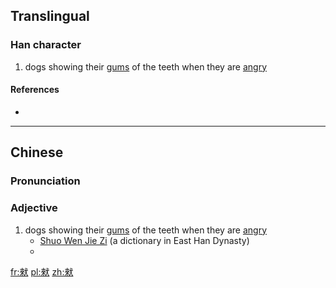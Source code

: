 ==Translingual==

===Han character===
{{Han char|rn=94|rad=犬|as=08|sn=12|four=4393<sub>4</sub>|canj=木人戈大 (DOIK), X木人戈大 (XDOIK)|ids=⿰[[來]][[犬]]}}

# dogs showing their [[gum]]s of the teeth when they are [[angry]]

====References====
* {{Han ref|kx=0712.230|dkj=20470|dj=1124.250|hdz=21351.010|uh=730C|ud=29452|bh=DA79|bd=55929}}

----

==Chinese==

===Pronunciation===
{{zh-pron
|m=yìn
|c=jan6
|cat=a
}}

===Adjective===
{{zh-adj}}

# dogs showing their [[gum]]s of the teeth when they are [[angry]]
#* [http://ctext.org/shuo-wen-jie-zi/quan-bu#n32857 Shuo Wen Jie Zi] (a dictionary in East Han Dynasty)
#* {{zh-usex|猌{yìn}：犬 張 齗 怒 也。从 犬 來 聲。讀 又 若 銀。|[The character] 猌 [means] dogs opening [their mouths to an extent that their] gums [are visible] [while being] angry indeed. [The character's] radical [is] dog [and is pronounced with the] 來 sound. [The character's] pronunciation [can] also [be] like [the sound of] 銀.|CL}}

[[fr:猌]]
[[pl:猌]]
[[zh:猌]]